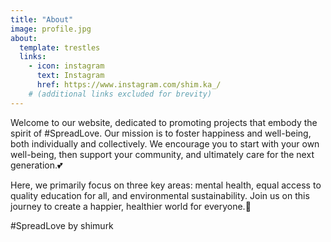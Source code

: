 ```yaml
---
title: "About"
image: profile.jpg
about:
  template: trestles
  links:
    - icon: instagram
      text: Instagram
      href: https://www.instagram.com/shim.ka_/
    # (additional links excluded for brevity)
---
```


Welcome to our website, dedicated to promoting projects that embody the spirit of #SpreadLove. Our mission is to foster happiness and well-being, both individually and collectively. We encourage you to start with your own well-being, then support your community, and ultimately care for the next generation.💕

Here, we primarily focus on three key areas: mental health, equal access to quality education for all, and environmental sustainability. Join us on this journey to create a happier, healthier world for everyone.💖

#SpreadLove by shimurk